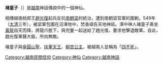 '''褚童子'''（{{vie|hn=褚童子|qn=Chử Đồng Tử}}）是[[越南|越南]]神話傳說中的一個神仙。

相傳越南桃郎王[[趙光復|趙光復]]起兵反抗[[南朝梁|南朝梁]]的統治，遭到南朝梁官軍的圍剿。549年（[[太清|太清]]三年），被梁軍包圍在沼澤地中，焚香禱告天地神祇。澤中神人褚童子乘坐[[黃龍|黃龍]]自天而降，將龍爪脫下，與兜鍪一起送給了趙光復，要求他擊退敵軍。自此，趙光復軍聲大振，所向無敵。

褚童子與[[傘圓山聖|傘圓山聖]]、[[扶董天王|扶董天王]]、[[柳杏公主|柳杏公主]]，被越南人並稱為「[[四不死|四不死]]」。

[[Category:越南民間信仰|Category:越南民間信仰]]
[[Category:神仙|Category:神仙]]
[[Category:越南神話|Category:越南神話]]